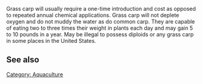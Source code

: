 Grass carp will usually require a one-time introduction and cost as opposed to repeated annual chemical applications. Grass carp will not deplete oxygen and do not muddy the water as do common carp. They are capable of eating two to three times their weight in plants each day and may gain 5 to 10 pounds in a year. May be illegal to possess diploids or any grass carp in some places in the United States.

== See also ==

[[Category: Aquaculture]]